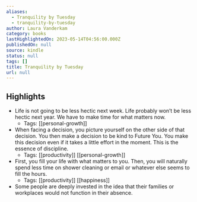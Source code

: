 ```yaml
---
aliases:
  - Tranquility by Tuesday
  - tranquility-by-tuesday
author: Laura Vanderkam
category: books
lastHighlightedOn: 2023-05-14T04:56:00.000Z
publishedOn: null
source: kindle
status: null
tags: []
title: Tranquility by Tuesday
url: null
---
```

## Highlights

- Life is not going to be less hectic next week. Life probably won’t be less hectic next year. We have to make time for what matters now.
    - Tags: [[personal-growth]]
- When facing a decision, you picture yourself on the other side of that decision. You then make a decision to be kind to Future You. You make this decision even if it takes a little effort in the moment. This is the essence of discipline.
    - Tags: [[productivity]] [[personal-growth]]
- First, you fill your life with what matters to you. Then, you will naturally spend less time on shower cleaning or email or whatever else seems to fill the hours.
    - Tags: [[productivity]] [[happiness]]
- Some people are deeply invested in the idea that their families or workplaces would not function in their absence.
